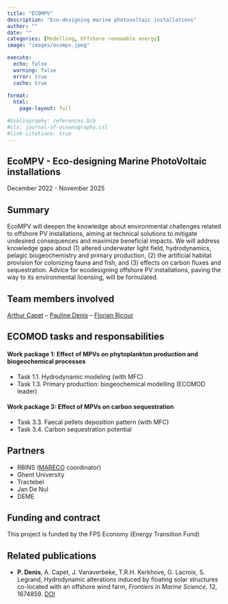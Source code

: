 ```yaml
---
title: "ECOMPV"
description: "Eco-designing marine photovoltaic installations"
author: ""
date: ""
categories: [Modelling, Offshore renewable energy]
image: "images/ecompv.jpeg"

execute:
  echo: false
  warning: false
  error: true
  cache: true
  
format: 
  html:
    page-layout: full

#bibliography: references.bib
#cls: journal-of-oceanography.csl
#link-citations: true
---
```


## EcoMPV - Eco-designing Marine PhotoVoltaic installations

December 2022 - November 2025

## Summary

EcoMPV will deepen the knowledge about environmental challenges related to offshore PV 
installations, aiming at technical solutions to mitigate undesired consequences and maximize 
beneficial impacts. We will address knowledge gaps about (1) altered underwater light field, 
hydrodynamics, pelagic biogeochemistry and primary production, (2) the artificial habitat provision 
for colonizing fauna and fish, and (3) effects on carbon fluxes and sequestration. Advice for 
ecodesigning offshore PV installations, paving the way to its environmental licensing, will be 
formulated.

## Team members involved

[Arthur Capet](/posts/members/AC) -- 
[Pauline Denis](/posts/members/PD) -- 
[Florian Ricour](/posts/members/FR)

## ECOMOD tasks and responsabilities

#### Work package 1: Effect of MPVs on phytoplankton production and biogeochemical processes 

- Task 1.1. Hydrodynamic modeling (with MFC)
- Task 1.3. Primary production: biogeochemical modelling (ECOMOD leader)

#### Work package 3: Effect of MPVs on carbon sequestration 

- Task 3.3. Faecal pellets deposition pattern (with MFC)
- Task 3.4. Carbon sequestration potential

## Partners

- RBINS ([MARECO](https://mareco-odnature.naturalsciences.be/project/ecompv/) coordinator)
- Ghent University
- Tractebel
- Jan De Nul
- DEME

## Funding and contract

This project is funded by the FPS Economy (Energy Transition Fund)

## Related publications
- **P. Denis**, A. Capet, J. Vanaverbeke, T.R.H. Kerkhove, G. Lacroix, S. Legrand, Hydrodynamic alterations induced by floating solar structures co-located with an offshore wind farm, *Frontiers in Marine Science*, 12, 1674859. [DOI](https://doi.org/10.3389/fmars.2025.1674859)
